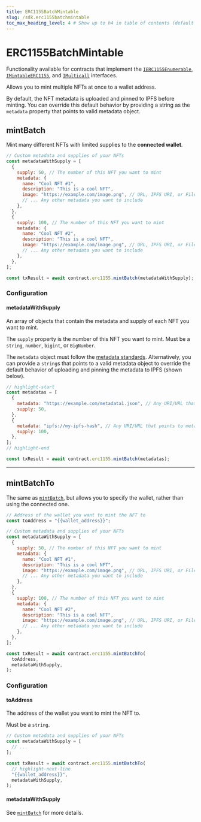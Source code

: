 ```yaml
---
title: ERC1155BatchMintable
slug: /sdk.erc1155batchmintable
toc_max_heading_level: 4 # Show up to h4 in table of contents (default is up to h3)
---
```


# ERC1155BatchMintable

Functionality available for contracts that implement the
[`IERC1155Enumerable`](/contracts/IERC1155Enumerable),
[`IMintableERC1155`](/contracts/IMintableERC1155), and
[`IMulticall`](/contracts/IMulticall)
interfaces.

Allows you to mint multiple NFTs at once to a wallet address.

By default, the NFT metadata is uploaded and pinned to IPFS before minting.
You can override this default behavior by providing a string as the `metadata` property
that points to valid metadata object.

## mintBatch

Mint many different NFTs with limited supplies to the **connected wallet**.

```javascript
// Custom metadata and supplies of your NFTs
const metadataWithSupply = [
  {
    supply: 50, // The number of this NFT you want to mint
    metadata: {
      name: "Cool NFT #1",
      description: "This is a cool NFT",
      image: "https://example.com/image.png", // URL, IPFS URI, or File object
      // ... Any other metadata you want to include
    },
  },
  {
    supply: 100, // The number of this NFT you want to mint
    metadata: {
      name: "Cool NFT #2",
      description: "This is a cool NFT",
      image: "https://example.com/image.png", // URL, IPFS URI, or File object
      // ... Any other metadata you want to include
    },
  },
];

const txResult = await contract.erc1155.mintBatch(metadataWithSupply);
```

### Configuration

#### metadataWithSupply

An array of objects that contain the metadata and supply of each NFT you want to mint.

The `supply` property is the number of this NFT you want to mint.
Must be a `string`, `number`, `bigint`, or `BigNumber`.

The `metadata` object must follow the [metadata standards](https://docs.opensea.io/docs/metadata-standards#metadata-structure).
Alternatively, you can provide a `string`s that points to a valid metadata object
to override the default behavior of uploading and pinning the metadata to IPFS (shown below).

```javascript
// highlight-start
const metadatas = [
  {
    metadata: "https://example.com/metadata1.json", // Any URI/URL that points to metadata
    supply: 50,
  },
  {
    metadata: "ipfs://my-ipfs-hash", // Any URI/URL that points to metadata
    supply: 100,
  },
];
// highlight-end

const txResult = await contract.erc1155.mintBatch(metadatas);
```

<hr className="divider" />

## mintBatchTo

The same as [`mintBatch`](#mintbatch), but allows you to specify the wallet, rather than using the connected one.

```javascript
// Address of the wallet you want to mint the NFT to
const toAddress = "{{wallet_address}}";

// Custom metadata and supplies of your NFTs
const metadataWithSupply = [
  {
    supply: 50, // The number of this NFT you want to mint
    metadata: {
      name: "Cool NFT #1",
      description: "This is a cool NFT",
      image: "https://example.com/image.png", // URL, IPFS URI, or File object
      // ... Any other metadata you want to include
    },
  },
  {
    supply: 100, // The number of this NFT you want to mint
    metadata: {
      name: "Cool NFT #2",
      description: "This is a cool NFT",
      image: "https://example.com/image.png", // URL, IPFS URI, or File object
      // ... Any other metadata you want to include
    },
  },
];

const txResult = await contract.erc1155.mintBatchTo(
  toAddress,
  metadataWithSupply,
);
```

### Configuration

#### toAddress

The address of the wallet you want to mint the NFT to.

Must be a `string`.

```javascript
// Custom metadata and supplies of your NFTs
const metadataWithSupply = [
  // ...
];

const txResult = await contract.erc1155.mintBatchTo(
  // highlight-next-line
  "{{wallet_address}}",
  metadataWithSupply,
);
```

#### metadataWithSupply

See [`mintBatch`](#mintbatch) for more details.
